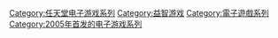 {{Category main}}

{{DEFAULTSORT:Nou O Kitaeru}}
[[Category:任天堂电子游戏系列|Category:任天堂电子游戏系列]]
[[Category:益智游戏|Category:益智游戏]]
[[Category:電子遊戲系列|Category:電子遊戲系列]]
[[Category:2005年首发的电子游戏系列|Category:2005年首发的电子游戏系列]]